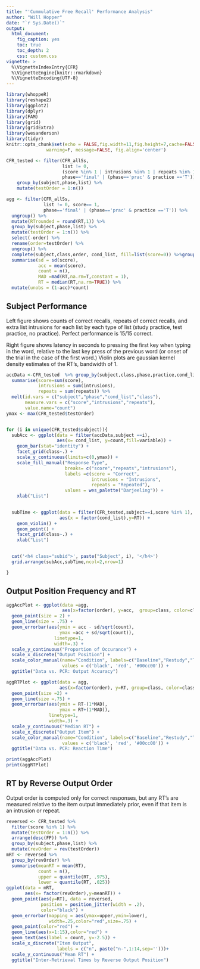 ```yaml
---
title: "'Cummulative Free Recall' Performance Analysis"
author: "Will Hopper"
date: "`r Sys.Date()`"
output: 
  html_document:
    fig_caption: yes
    toc: true
    toc_depth: 2
    css: custom.css
vignette: >
  %\VignetteIndexEntry{CFR}
  %\VignetteEngine{knitr::rmarkdown}
  %\VignetteEncoding{UTF-8}
---
```

```r
library(whoppeR)
library(reshape2)
library(ggplot2)
library(dplyr)
library(FAM)
library(grid)
library(gridExtra)
library(wesanderson)
library(tidyr)
knitr::opts_chunk$set(echo = FALSE,fig.width=11,fig.height=7,cache=FALSE, 
               warning=F, message=FALSE, fig.align='center')
```

```r
CFR_tested <- filter(CFR_allSs,
                     list != 0, 
                     (score %in% 1 | intrusions %in% 1 | repeats %in% 1),
                     phase=='final' | (phase=='prac' & practice =='T')) %>%
    group_by(subject,phase,list) %>%
    mutate(testOrder = 1:n())

agg <- filter(CFR_allSs,
              list != 0, score== 1,
              phase=='final' | (phase=='prac' & practice =='T')) %>%
  ungroup() %>%
  mutate(RTrounded = round(RT,1)) %>%
  group_by(subject,phase,list) %>%
  mutate(testOrder = 1:n()) %>% 
  select(-order) %>%
  rename(order=testOrder) %>%
  ungroup() %>% 
  complete(subject,class,order, cond_list, fill=list(score=0)) %>%group_by(class,order) %>% 
  summarise(sd = sd(score),
            acc = mean(score),
            count = n(),
            MAD =mad(RT,na.rm=T,constant = 1),
            RT = median(RT,na.rm=TRUE)) %>% 
  mutate(unobs = (1-acc)*count)
```

## Subject Performance 
Left figure shows counts of correct recalls, repeats of correct recalls, and extra
list intrusions for each list by each type of list (study practice, test practice, no practice). Perfect performance is 15/15 correct. 

Right figure shows latency in seconds to pressing the first key when typing in the word, relative to the last key press of the previous word (or onset of the trial in the case of the first word.) Violin plots are gaussian kernel density estimates of the RT's, bandwidth of 1. 

```r
accData <-CFR_tested  %>% group_by(subject,class,phase,practice,cond_list) %>%
  summarise(score=sum(score),
            intrusions = sum(intrusions),
            repeats = sum(repeats)) %>%
  melt(id.vars = c("subject","phase","cond_list","class"),
       measure.vars = c("score","intrusions","repeats"),
       value.name="count")
ymax <- max(CFR_tested$testOrder)


for (i in unique(CFR_tested$subject)){
  subAcc <- ggplot(data = filter(accData,subject ==i),
                   aes(x= cond_list, y=count,fill=variable)) +
    geom_bar(stat="identity") +
    facet_grid(class~.) +
    scale_y_continuous(limits=c(0,ymax)) + 
    scale_fill_manual("Response Type",
                      breaks= c("score","repeats","intrusions"),
                      labels =c(score = "Correct",
                                intrusions = "Intrusions",
                                repeats = "Repeated"),
                      values = wes_palette("Darjeeling")) +
    xlab("List")
  

  subTime <- ggplot(data = filter(CFR_tested,subject==i,score %in% 1),
                    aes(x = factor(cond_list),y=RT)) +
    geom_violin() +
    geom_point() +
    facet_grid(class~.) +
    xlab("List")
    

  cat('<h4 class="subid">', paste("Subject", i), '</h4>')
  grid.arrange(subAcc,subTime,ncol=2,nrow=1)

}
```

## Output Position Frequency and RT
```r
aggAccPlot <- ggplot(data =agg,
                     aes(x=factor(order), y=acc,  group=class, color=class)) +
  geom_point(size = 2) +
  geom_line(size = .75) +
  geom_errorbar(aes(ymin = acc - sd/sqrt(count), 
                    ymax =acc + sd/sqrt(count)),
                  linetype=1,
                  width=.3) +   
  scale_y_continuous("Proportion of Occurance") +  
  scale_x_discrete("Output Position") + 
  scale_color_manual(name="Condition", labels=c("Baseline","Restudy","Test Practice"),
                     values = c('black', 'red', '#00cc00')) + 
  ggtitle("Data vs. PCR: Output Accuracy")

aggRTPlot <- ggplot(data = agg,
                    aes(x=factor(order), y=RT, group=class, color=class)) +
  geom_point(size =2) +
  geom_line(size =.75) +
  geom_errorbar(aes(ymin = RT-(1*MAD),
                    ymax = RT+(1*MAD)),
                linetype=1,
                width=.3) +  
  scale_y_continuous("Median RT") +
  scale_x_discrete("Output Item") +
  scale_color_manual(name="Condition", labels=c("Baseline","Restudy","Test Practice"),
                     values = c('black', 'red', '#00cc00')) + 
  ggtitle("Data vs. PCR: Reaction Time")

print(aggAccPlot)
print(aggRTPlot)

```


## RT by Reverse Output Order

Output order is computed only for correct responses, but any RT's are measured relative 
to the item output immediately prior, even if that item is an intrusion or repeat.

```r
reversed <- CFR_tested %>% 
  filter(score %in% 1) %>% 
  mutate(testOrder = 1:n()) %>%
  arrange(desc(FP)) %>%
  group_by(subject,phase,list) %>%
  mutate(revOrder = rev(testOrder))
mRT <- reversed %>%
  group_by(revOrder) %>%
  summarise(meanRT = mean(RT),
            count = n(),
            upper = quantile(RT, .975),
            lower = quantile(RT, .025))
ggplot(data = mRT, 
       aes(x= factor(revOrder),y=meanRT)) +
  geom_point(aes(y=RT), data = reversed, 
             position = position_jitter(width = .2),
             color="black") + 
  geom_errorbar(mapping = aes(ymax=upper,ymin=lower),
                width=.25,color="red",size=.75) +
  geom_point(color="red") +
  geom_line(aes(x=1:15),color="red") + 
  geom_text(aes(label = count, y=-2.5)) +
  scale_x_discrete("Item Output",
                   labels = c("n", paste("n-",1:14,sep='')))+
  scale_y_continuous("Mean RT") +
  ggtitle("Inter-Retrieval Times by Reverse Output Position")

```

